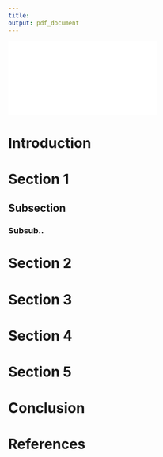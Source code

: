 ```yaml
---
title: 
output: pdf_document
---
```


![](CS_cover.pdf)

# Introduction


# Section 1

## Subsection

### Subsub..


# Section 2


# Section 3


# Section 4


# Section 5

# Conclusion

# References
